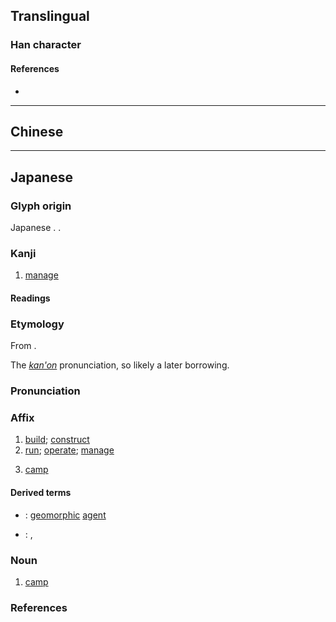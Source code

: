 {{also|營|营}}
{{character info}}
{{character info|🈺}}
==Translingual==
{{Han simplified forms|營|営|营}}

===Han character===
{{Han char|rn=30|rad=口|as=09|sn=12|four=|canj=FBRHR,FBRR|ids=⿱𰃮吕(GH),⿱龸呂(T),⿱𰃮呂(JK)}}

====References====
* {{Han ref|kx=0201.121|dkj=04025|dj=0424.040|hdz=10661.081|uh=55B6|ud=21942}}

----

==Chinese==
{{zh-see|營|v}}

----

==Japanese==
{{ja-kanji forms|営|營}}

===Glyph origin===
Japanese {{w|shinjitai}}. {{Han simp|營|f=炏|t=𭕄}}.

===Kanji===
{{ja-kanji|grade=5|rs=口09|kyu=營}}

# [[manage]]

====Readings====
{{ja-readings
|goon=よう
|kanon=えい
|kun=いとな-む, いとな-み
}}

===Etymology===
{{ja-kanjitab|えい|yomi=kanon}}
From {{der|ja|ltc|sort=えい|-}} {{ltc-l|營}}.

The ''[[漢音#Japanese|kan'on]]'' pronunciation, so likely a later borrowing.

===Pronunciation===
{{ja-pron|えい|acc=1|acc_ref=DJR|y=kanon}}

===Affix===
{{ja-pos|affix|えい}}

# [[build]]; [[construct]]
# [[run]]; [[operate]]; [[manage]]
# {{lb|ja|military}} [[camp]]

====Derived terms====
{{der-top}}
* {{ja-r|営力|えいりょく}}: [[geomorphic]] [[agent]]
* {{ja-r|営業|えいぎょう}}: {{l|en|business}}, {{l|en|trade}}
{{der-bottom}}

===Noun===
{{ja-noun|えい}}

# {{lb|ja|military}} [[camp]]

===References===
<references/>